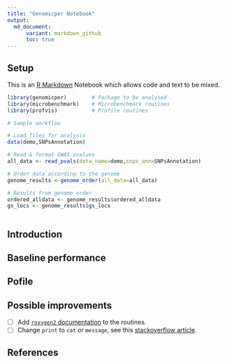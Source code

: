```yaml
---
title: "Genomicper Notebook"
output: 
  md_document:
      variant: markdown_github
      toc: true
---
```


## Setup

This is an [R Markdown](http://rmarkdown.rstudio.com) Notebook which allows 
code and text to be mixed. 

```r
library(genomicper)        # Package to be analysed
library(microbenchmark)    # Microbenchmark routines
library(profvis)           # Profile routines

# Sample workflow

# Load files for analysis
data(demo,SNPsAnnotation)

# Read & format GWAS pvalues
all_data <- read_pvals(data_name=demo,snps_ann=SNPsAnnotation)

# Order data according to the genome
genome_results <-genome_order(all_data=all_data)

# Results from genome_order
ordered_alldata <- genome_results$ordered_alldata
gs_locs <- genome_results$gs_locs
	
```

## Introduction

## Baseline performance

## Pofile

## Possible improvements

- [ ] Add [`roxygen2` documentation](https://cran.r-project.org/web/packages/roxygen2/vignettes/roxygen2.html) to the routines.
- [ ] Change `print` to `cat` or `message`, see this [stackoverflow article](https://stackoverflow.com/questions/36699272/why-is-message-a-better-choice-than-print-in-r-for-writing-a-package/36700294).

## References
